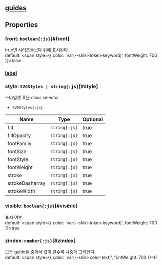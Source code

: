 ## [guides](/config/config/guides)

## Properties

### front: `boolean{:js}`[#front]
true면 시리즈들보다 위에 표시된다.  
default: <span style={{ color: 'var(--shiki-token-keyword)', fontWeight: 700 }}>false</span>
### [label](./guides/label)
  

### style: `SVGStyles | string{:js}`[#style]
스타일셋 혹은 class selector.  
- `SVGStyles{:js}` 

| Name | Type | Optional |  
| ----- | ----- | ----- |  
| fill | `string{:js}` | true |  
| fillOpacity | `string{:js}` | true |  
| fontFamily | `string{:js}` | true |  
| fontSize | `string{:js}` | true |  
| fontStyle | `string{:js}` | true |  
| fontWeight | `string{:js}` | true |  
| stroke | `string{:js}` | true |  
| strokeDasharray | `string{:js}` | true |  
| strokeWidth | `string{:js}` | true |
### visible: `boolean{:js}`[#visible]
표시 여부.  
default: <span style={{ color: 'var(--shiki-token-keyword)', fontWeight: 700 }}>true</span>
### zindex: `number{:js}`[#zindex]
모든 guide들 중에서 값이 클수록 나중에 그려진다.  
default: <span style={{ color: 'var(--shiki-color-text)', fontWeight: 700 }}>0</span>